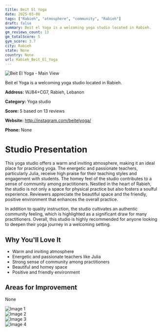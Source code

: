 ```yaml
---
title: Beit El Yoga
date: 2025-03-08
tags: ["Rabieh", "atmosphere", "community", "Rabieh"]  
draft: false
summary: Beit el Yoga is a welcoming yoga studio located in Rabieh.
gm_reviews_count: 13
gm_totalScore: 5
gym_score: 3.7
city: Rabieh
state: None
country: None
url: Rabieh_Beit_El_Yoga
---
```


<div className="aspect-[16/9] relative my-8">
  <img 
    src="https://lh5.googleusercontent.com/p/AF1QipMnCTxcm5oNV9P5dwGVTEBTBqhRLTbIfmSD-6oX=w1920-h1080-k-no"
    alt="Beit El Yoga - Main View"
    className="object-cover absolute inset-0 w-full h-full rounded-lg"
  />
</div>

Beit el Yoga is a welcoming yoga studio located in Rabieh.

**Address:** WJ84+CG7, Rabieh, Lebanon

**Category:** Yoga studio

**Score:** 5 based on 13 reviews

**Website:** http://instagram.com/beitelyoga/

**Phone:** None

# Studio Presentation

This yoga studio offers a warm and inviting atmosphere, making it an ideal place for practicing yoga. The energetic and passionate teachers, particularly Julia, receive high praise for their teaching styles and engagement with students. The homey feel of the studio contributes to a sense of community among practitioners. Nestled in the heart of Rabieh, the studio is not only a space for physical practice but also fosters a soulful experience. Reviewers appreciate the beautiful space and the friendly, positive environment that enhances the overall practice. 

In addition to quality instruction, the studio cultivates an authentic community feeling, which is highlighted as a significant draw for many practitioners. Overall, this studio is highly recommended for anyone looking to deepen their yoga journey in a welcoming setting.

## Why You'll Love It

- Warm and inviting atmosphere
- Energetic and passionate teachers like Julia
- Strong sense of community among practitioners
- Beautiful and homey space
- Positive and friendly environment

## Areas for Improvement

None

<div className="grid grid-cols-1 xl:grid-cols-2 gap-4 my-8">
<div className="aspect-[4/3] relative"><img src="https://lh3.googleusercontent.com/p/AF1QipMSlUaYtdVIUkJ9Y7Rgvpzl_2D5Lgjw3m736q5i=w1920-h1080-k-no" alt="Image 1" className="object-cover absolute inset-0 w-full h-full rounded-lg" /></div>
<div className="aspect-[4/3] relative"><img src="https://lh5.googleusercontent.com/p/AF1QipOnd3yQ7CTWZrdf1eyYIUqCzbf3JKgmn7m0juZz=w1920-h1080-k-no" alt="Image 2" className="object-cover absolute inset-0 w-full h-full rounded-lg" /></div>
<div className="aspect-[4/3] relative"><img src="https://lh5.googleusercontent.com/p/AF1QipM95GYBeB9yUYL5496ow5kpmL3n_1WH3sFcrqze=w1920-h1080-k-no" alt="Image 3" className="object-cover absolute inset-0 w-full h-full rounded-lg" /></div>
<div className="aspect-[4/3] relative"><img src="https://lh3.googleusercontent.com/p/AF1QipO6PAcUyixLws9FSz5ZaKH9KIW0RK8zYkB2y4BW=w1920-h1080-k-no" alt="Image 4" className="object-cover absolute inset-0 w-full h-full rounded-lg" /></div>
</div>